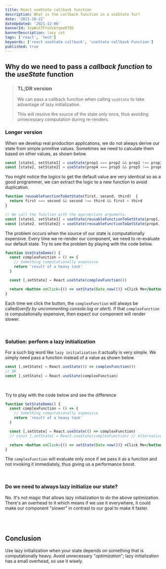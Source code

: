 ```yaml
---
title: React useState callback function
description: What is the callback function in a useState for?
date: '2021-10-22'
dateUpdated: '2021-12-06'
bannerId: 3zpWiE7FtvUi6tqmeR7Q5
bannerDescription: lazy cat
tags: ['react', 'tech']
keywords: ['react useState callback', 'useState callback Function']
published: true
---
```


## Why do we need to pass a _callback function_ to the _useState_ function

> ### TL;DR version
>
> We can pass a callback function when calling `useState` to take advantage of lazy initialization.
>
> This will resolve the source of the state only once, thus avoiding unnecessary computation during re-renders.


### Longer version

When we develop real production applications, we do not always derive our state from simple primitive values.
Sometimes we need to calculate them based on other values, as shown below.

```jsx
const [state1, setState1] = useState(prop1 === prop2 && prop2 !== prop3 && prop1 < prop3)
const [state2, setState2] = useState(prop4 === prop5 && prop5 !== prop6 && prop4 < prop6)
```

You might notice the logics to get the default value are very identical so as a good programmer,
we can extract the logic to a new function to avoid duplication.
```jsx
function reusableFunctionToGetState(first, second, third)  {
  return first === second && second !== third && first < third
}

// We call the function with the appropriate arguments. 
const [state1, setState1] = useState(reusableFunctionToGetState(prop1, prop2, prop3));
const [state2, setState2] = useState(reusableFunctionToGetState(prop4, prop5, prop6));
```

The problem occurs when the source of our state is computationally expensive.
Every time we re-render our component, we need to re-evaluate our default state.
Try to see the problem by playing with the code below.

```jsx codePenID="RwZOrdJ"
function UseStateDemo() {
  const complexFunction = () => {
    // Something computationally expensive
    return 'result of a heavy task'
  }

  const [,setState] = React.useState(complexFunction())

  return <button onClick={() => setState(Date.now())} >Click Me</button>
}
```

Each time we click the button, the `complexFunction` will always be called(_verify by uncommenting console.log or alert_).
If that `complexFunction` is computationally expensive, then expect our component will render slower.

<br />

### Solution: perform a lazy initialization

For a such big word like `lazy initialization` it actually is very simple.
We simply need pass a function instead of a value as shown below.
```jsx
const [,setState] = React.useState(() => complexFunction())
// OR
const [,setState] = React.useState(complexFunction)
```

<br />

Try to play with the code below and see the difference
```jsx codePenID="zYdXrXo"
function SetStateDemo() {
  const complexFunction = () => {
    // Something computationally expensive
    return 'result of a heavy task'
  }

  const [,setState] = React.useState(() => complexFunction)
  // const [,setState] = React.useState(complexFunction) // Alternatively

  return <button onClick={() => setState(Date.now())} >Click Me</button>
}
```

The `complexFunction` will evaluate only once if we pass it as a function
and not invoking it immediately, thus giving us a performance boost.

<br />

### Do we need to always lazy initialize our state?
No. It's not magic that allows lazy initialization to do the above optimization.
There's an overhead to it which means if we use it everywhere,
it could make our component "slower" in contrast to our goal to make it faster.

<br />
<br />

## Conclusion
Use lazy initialization when your state depends on something that is computationally heavy.
Avoid unnecessary "_optimization_"; lazy initialization has a small overhead, so use it wisely.
